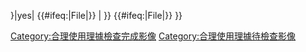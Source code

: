 <!-- Fair use tag, based on Template:Image-license-fairuse -->{{imbox
| type  = license
| image = [[File:NotCommons-emblem-copyrighted.svg|64px|Copyrighted]]
| text  = 本圖為受著作權保護之雕刻、塑像或任何立體藝術作品的平面展示。由於本圖衍生自前述藝術作品種類，依據[https://www.copyright.gov/title17/92chap1.html#106 1976年美國著作權法第106條第2項]，原始藝術作品的著作權持有者擁有授權製作衍生作品的權利。<br />

依據[https://www.copyright.gov/title17/92chap1.html#107 同法第107條]，用于批判、评论、教学和学术研究而進行复制属于合理使用，并不侵犯著作權。<br />

據信本圖用於：
*说明'''立体艺术作品（原作）的问题'''；
*讨论'''艺术风格或艺术手法'''；
*讨论'''艺术家或艺术家的流派'''；<br />

*储存于美国服务器、由非盈利的[[wmf:Home|維基媒體基金會]]經營的[[Wikipedia:首页|中文維基百科]]；

符合[[美國著作權法]]或當地著作權法的'''[[合理使用]]'''原則。'''在维基百科或其他地方用作其他用途，可能會[[盜版|侵犯著作權]]'''。<br />
<span class="licensetpl_short licensetpl_long" style="display: none">Fair use</span>
<span class="licensetpl_link" style="display: none">{{fullurl:{{FULLPAGENAME}}}}</span>
<span class="licensetpl_nonfree" style="display:none">true</span>
|below={{#ifeq:{{{image_has_rationale|{{{image has rationale}}}}}}|yes|
{{#ifeq:{{NAMESPACE}}|File|[[Category:合理使用理據檢查完成影像]]}}
|{{Uploader information|additional notes=# '''[[Template:Non-free use rationale]]'''可能有助於說明理由。}}
}}
{{#ifeq:{{NAMESPACE}}|File|[[Category:合理使用理據待檢查影像]]}} }}
{{category handler|file=[[Category:合理使用藝術品圖像]]}}{{Non-free media}}<noinclude>
{{documentation}}
</noinclude>